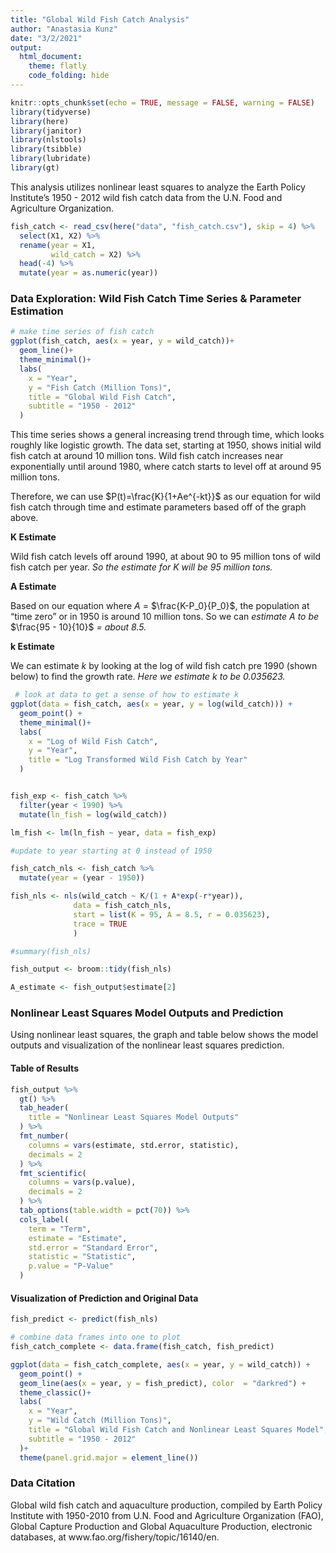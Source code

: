 ```yaml
---
title: "Global Wild Fish Catch Analysis"
author: "Anastasia Kunz"
date: "3/2/2021"
output:
  html_document:
    theme: flatly
    code_folding: hide
---
```


```r
knitr::opts_chunk$set(echo = TRUE, message = FALSE, warning = FALSE)
library(tidyverse)
library(here)
library(janitor)
library(nlstools)
library(tsibble)
library(lubridate)
library(gt)
```


This analysis utilizes nonlinear least squares to analyze the Earth Policy Institute's 1950 - 2012 wild fish catch data from the U.N. Food and Agriculture Organization. 

```r
fish_catch <- read_csv(here("data", "fish_catch.csv"), skip = 4) %>% 
  select(X1, X2) %>% 
  rename(year = X1,
         wild_catch = X2) %>% 
  head(-4) %>% 
  mutate(year = as.numeric(year))

```

### Data Exploration: Wild Fish Catch Time Series & Parameter Estimation

```r
# make time series of fish catch
ggplot(fish_catch, aes(x = year, y = wild_catch))+
  geom_line()+
  theme_minimal()+
  labs(
    x = "Year",
    y = "Fish Catch (Million Tons)",
    title = "Global Wild Fish Catch",
    subtitle = "1950 - 2012"
  )
```

This time series shows a general increasing trend through time, which looks roughly like logistic growth. The data set, starting at 1950, shows initial wild fish catch at around 10 million tons. Wild fish catch increases near exponentially until around 1980, where catch starts to level off at around 95 million tons.

Therefore, we can use $P(t)=\frac{K}{1+Ae^{-kt}}$ as our equation for wild fish catch through time and estimate parameters based off of the graph above.

**K Estimate**

Wild fish catch levels off around 1990, at about 90 to 95 million tons of wild fish catch per year. *So the estimate for K will be 95 million tons.*

**A Estimate**

Based on our equation where $A$ = $\frac{K-P_0}{P_0}$, the population at "time zero" or in 1950 is around 10 million tons. So we can *estimate A to be* $\frac{95 - 10}{10}$ *= about 8.5.*

**k Estimate**

We can estimate *k* by looking at the log of wild fish catch pre 1990 (shown below) to find the growth rate. *Here we estimate k to be 0.035623.*

```r

 # look at data to get a sense of how to estimate k
ggplot(data = fish_catch, aes(x = year, y = log(wild_catch))) +
  geom_point() +
  theme_minimal()+
  labs(
    x = "Log of Wild Fish Catch",
    y = "Year",
    title = "Log Transformed Wild Fish Catch by Year"
  )


fish_exp <- fish_catch %>% 
  filter(year < 1990) %>% 
  mutate(ln_fish = log(wild_catch))

lm_fish <- lm(ln_fish ~ year, data = fish_exp)


```




```r

#update to year starting at 0 instead of 1950

fish_catch_nls <- fish_catch %>% 
  mutate(year = (year - 1950))

fish_nls <- nls(wild_catch ~ K/(1 + A*exp(-r*year)),
              data = fish_catch_nls,
              start = list(K = 95, A = 8.5, r = 0.035623),
              trace = TRUE
              )

#summary(fish_nls)

fish_output <- broom::tidy(fish_nls) 

A_estimate <- fish_output$estimate[2]
```




### Nonlinear Least Squares Model Outputs and Prediction

Using nonlinear least squares, the graph and table below shows the model outputs and visualization of the nonlinear least squares prediction.

#### Table of Results

```r
fish_output %>% 
  gt() %>% 
  tab_header(
    title = "Nonlinear Least Squares Model Outputs"
  ) %>% 
  fmt_number(
    columns = vars(estimate, std.error, statistic),
    decimals = 2
  ) %>% 
  fmt_scientific(
    columns = vars(p.value),
    decimals = 2
  ) %>% 
  tab_options(table.width = pct(70)) %>% 
  cols_label(
    term = "Term",
    estimate = "Estimate",
    std.error = "Standard Error",
    statistic = "Statistic",
    p.value = "P-Value"
  )

```



#### Visualization of Prediction and Original Data

```r
fish_predict <- predict(fish_nls)

# combine data frames into one to plot
fish_catch_complete <- data.frame(fish_catch, fish_predict)

ggplot(data = fish_catch_complete, aes(x = year, y = wild_catch)) +
  geom_point() +
  geom_line(aes(x = year, y = fish_predict), color  = "darkred") +
  theme_classic()+
  labs(
    x = "Year",
    y = "Wild Catch (Million Tons)",
    title = "Global Wild Fish Catch and Nonlinear Least Squares Model",
    subtitle = "1950 - 2012"
  )+
  theme(panel.grid.major = element_line())

```



### Data Citation 
Global wild fish catch and aquaculture production, compiled by Earth Policy Institute with 1950-2010 from U.N. Food and Agriculture Organization (FAO), Global Capture Production and Global Aquaculture Production, electronic databases, at www.fao.org/fishery/topic/16140/en.
